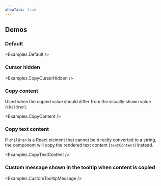 ```yaml
---
showTabs: true
---
```



## Demos

### Default

<Examples.Default />

### Cursor hidden

<Examples.CopyCursorHidden />

### Copy content

Used when the copied value should differ from the visually shown value (`children`).

<Examples.CopyContent />

### Copy text content

If `children` is a React element that cannot be directly converted to a string, the component will copy the rendered text content (`textContent`) instead.

<Examples.CopyTextContent />

### Custom message shown in the tooltip when content is copied

<Examples.CustomTooltipMessage />
